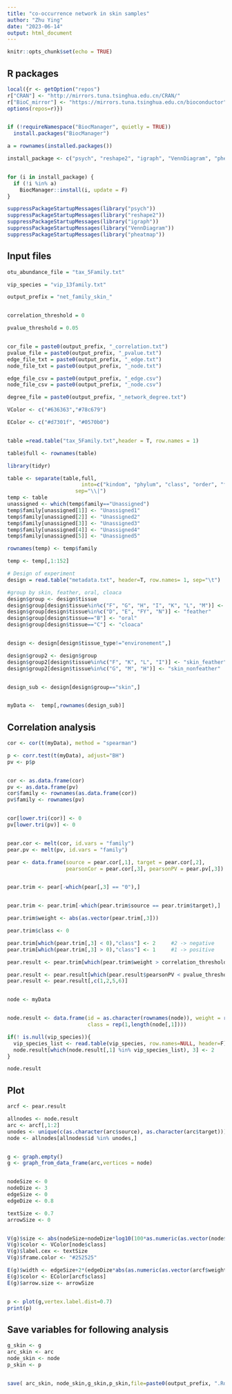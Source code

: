 ---
title: "co-occurrence network in skin samples"
author: "Zhu Ying"
date: "2023-06-14"
output: html_document
---

```{r setup, include=FALSE}
knitr::opts_chunk$set(echo = TRUE)
```


## R packages
```{r}
local({r <- getOption("repos")  
r["CRAN"] <- "http://mirrors.tuna.tsinghua.edu.cn/CRAN/"   
r["BioC_mirror"] <- "https://mirrors.tuna.tsinghua.edu.cn/bioconductor"
options(repos=r)}) 


if (!requireNamespace("BiocManager", quietly = TRUE))
  install.packages("BiocManager")

a = rownames(installed.packages())

install_package <- c("psych", "reshape2", "igraph", "VennDiagram", "pheatmap")


for (i in install_package) {
  if (!i %in% a)
    BiocManager::install(i, update = F)
}

suppressPackageStartupMessages(library("psych"))
suppressPackageStartupMessages(library("reshape2"))
suppressPackageStartupMessages(library("igraph"))
suppressPackageStartupMessages(library("VennDiagram"))
suppressPackageStartupMessages(library("pheatmap"))
```

## Input files
```{r}
otu_abundance_file = "tax_5Family.txt"

vip_species = "vip_13family.txt"

output_prefix = "net_family_skin_"


correlation_threshold = 0

pvalue_threshold = 0.05 


cor_file = paste0(output_prefix, "_correlation.txt")
pvalue_file = paste0(output_prefix, "_pvalue.txt")
edge_file_txt = paste0(output_prefix, "_edge.txt")
node_file_txt = paste0(output_prefix, "_node.txt")

edge_file_csv = paste0(output_prefix, "_edge.csv")
node_file_csv = paste0(output_prefix, "_node.csv")

degree_file = paste0(output_prefix, "_network_degree.txt")

VColor <- c("#636363","#78c679")

EColor <- c("#d7301f", "#0570b0")


table =read.table("tax_5Family.txt",header = T, row.names = 1)

table$full <- rownames(table)

library(tidyr)

table <- separate(table,full,
                        into=c("kindom", "phylum", "class", "order", "family"),
                      sep="\\|")
temp <- table
unassigned <- which(temp$family=="Unassigned")
temp$family[unassigned[1]] <- "Unassigned1"
temp$family[unassigned[2]] <- "Unassigned2"
temp$family[unassigned[3]] <- "Unassigned3"
temp$family[unassigned[4]] <- "Unassigned4"
temp$family[unassigned[5]] <- "Unassigned5"

rownames(temp) <- temp$family

temp <- temp[,1:152]

# Design of experiment
design = read.table("metadata.txt", header=T, row.names= 1, sep="\t") 

#group by skin, feather, oral, cloaca
design$group <- design$tissue
design$group[design$tissue%in%c("F", "G", "H", "I", "K", "L", "M")] <- "skin"
design$group[design$tissue%in%c("D", "E", "FY", "N")] <- "feather"
design$group[design$tissue=="B"] <- "oral"
design$group[design$tissue=="C"] <- "cloaca"


design <- design[design$tissue_type!="environement",]

design$group2 <- design$group
design$group2[design$tissue%in%c("F", "K", "L", "I")] <- "skin_feather"
design$group2[design$tissue%in%c("G", "M", "H")] <- "skin_nonfeather"


design_sub <- design[design$group=="skin",]


myData <-  temp[,rownames(design_sub)] 
```

##  Correlation analysis

```{r}
cor <- cor(t(myData), method = "spearman")

p <- corr.test(t(myData), adjust="BH")  
pv <- p$p   


cor <- as.data.frame(cor)
pv <- as.data.frame(pv)
cor$family <- rownames(as.data.frame(cor))
pv$family <- rownames(pv)


cor[lower.tri(cor)] <- 0
pv[lower.tri(pv)] <- 0


pear.cor <- melt(cor, id.vars = "family")
pear.pv <- melt(pv, id.vars = "family")

pear <- data.frame(source = pear.cor[,1], target = pear.cor[,2], 
                   pearsonCor = pear.cor[,3], pearsonPV = pear.pv[,3])


pear.trim <- pear[-which(pear[,3] == "0"),]


pear.trim <- pear.trim[-which(pear.trim$source == pear.trim$target),]  

pear.trim$weight <- abs(as.vector(pear.trim[,3]))   

pear.trim$class <- 0  

pear.trim[which(pear.trim[,3] < 0),"class"] <- 2     #2 -> negative
pear.trim[which(pear.trim[,3] > 0),"class"] <- 1     #1 -> positive

pear.result <- pear.trim[which(pear.trim$weight > correlation_threshold),]     

pear.result <- pear.result[which(pear.result$pearsonPV < pvalue_threshold),]   
pear.result <- pear.result[,c(1,2,5,6)]


node <- myData


node.result <- data.frame(id = as.character(rownames(node)), weight = rowMeans(node), 
                          class = rep(1,length(node[,1])))

if(! is.null(vip_species)){
  vip_species_list <- read.table(vip_species, row.names=NULL, header=F)$V1
  node.result[which(node.result[,1] %in% vip_species_list), 3] <- 2
}

node.result
```


## Plot

```{r}
arcf <- pear.result

allnodes <- node.result
arc <- arcf[,1:2]
unodes <- unique(c(as.character(arc$source), as.character(arc$target)))    
node <- allnodes[allnodes$id %in% unodes,]


g <- graph.empty()
g <- graph_from_data_frame(arc,vertices = node)


nodeSize <- 0    
nodeDize <- 3
edgeSize <- 0
edgeDize <- 0.8

textSize <- 0.7
arrowSize <- 0


V(g)$size <- abs(nodeSize+nodeDize*log10(100*as.numeric(as.vector(node$weight))))
V(g)$color <- VColor[node$class]
V(g)$label.cex <- textSize
V(g)$frame.color <- "#252525"

E(g)$width <- edgeSize+2*(edgeDize*abs(as.numeric(as.vector(arcf$weight))))
E(g)$color <- EColor[arcf$class]
E(g)$arrow.size <- arrowSize


p <- plot(g,vertex.label.dist=0.7)
print(p)
```


## Save variables for following analysis
```{r}
g_skin <- g
arc_skin <- arc
node_skin <- node
p_skin <- p


save( arc_skin, node_skin,g_skin,p_skin,file=paste0(output_prefix, ".Rdata"))
```



